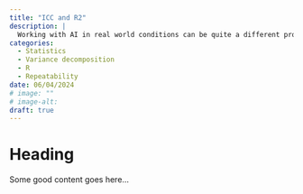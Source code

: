 ```yaml
---
title: "ICC and R2"
description: |
  Working with AI in real world conditions can be quite a different proposal to the idealised settings often discussed “in theory”. Guest editor Anna Demming speaks to a panel of experts about how to meet “best practice” aspirations within real world constraints, and how to avoid common pitfalls. 
categories: 
  - Statistics
  - Variance decomposition   
  - R
  - Repeatability
date: 06/04/2024
# image: ""
# image-alt: 
draft: true
---
```


# Heading 
Some good content goes here...
